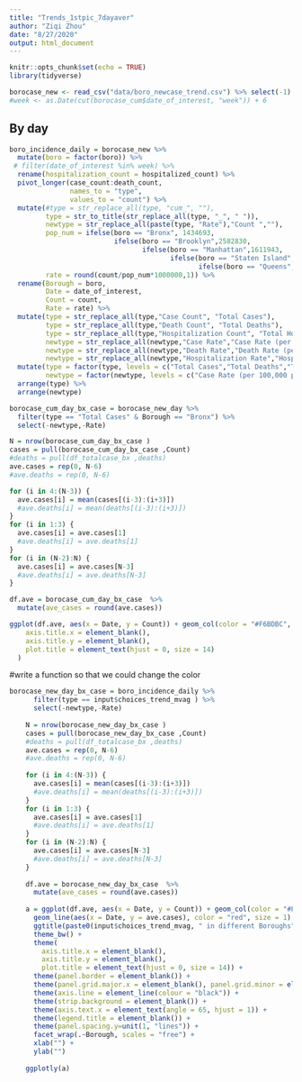 ```yaml
---
title: "Trends_1stpic_7dayaver"
author: "Ziqi Zhou"
date: "8/27/2020"
output: html_document
---
```


```r
knitr::opts_chunk$set(echo = TRUE)
library(tidyverse)
```

```r
borocase_new <- read_csv("data/boro_newcase_trend.csv") %>% select(-1)
#week <- as.Date(cut(borocase_cum$date_of_interest, "week")) + 6
```

## By day

```r
boro_incidence_daily = borocase_new %>% 
  mutate(boro = factor(boro)) %>% 
 # filter(date_of_interest %in% week) %>%
  rename(hospitalization_count = hospitalized_count) %>% 
  pivot_longer(case_count:death_count,
               names_to = "type",
               values_to = "count") %>% 
  mutate(#type = str_replace_all(type, "cum_", ""),
         type = str_to_title(str_replace_all(type, "_", " ")),
         newtype = str_replace_all(paste(type, "Rate"),"Count ",""),
         pop_num = ifelse(boro == "Bronx", 1434693, 
                          ifelse(boro == "Brooklyn",2582830, 
                                 ifelse(boro == "Manhattan",1611943, 
                                        ifelse(boro == "Staten Island", 476179,
                                               ifelse(boro == "Queens", 2288710, 2288710))))),
         rate = round(count/pop_num*1000000,1)) %>% 
  rename(Borough = boro,
         Date = date_of_interest,
         Count = count,
         Rate = rate) %>% 
  mutate(type = str_replace_all(type,"Case Count", "Total Cases"),
         type = str_replace_all(type,"Death Count", "Total Deaths"),
         type = str_replace_all(type,"Hospitalization Count", "Total Hospitalizations"),
         newtype = str_replace_all(newtype,"Case Rate","Case Rate (per 100,000 people)"),
         newtype = str_replace_all(newtype,"Death Rate","Death Rate (per 100,000 people)"),
         newtype = str_replace_all(newtype,"Hospitalization Rate","Hospitalization Rate (per 100,000 people)"))%>% 
  mutate(type = factor(type, levels = c("Total Cases","Total Deaths","Total Hospitalizations")),
         newtype = factor(newtype, levels = c("Case Rate (per 100,000 people)","Death Rate (per 100,000 people)","Hospitalization Rate (per 100,000 people)"))) %>% 
  arrange(type) %>% 
  arrange(newtype)
```

```r
borocase_cum_day_bx_case = borocase_new_day %>% 
  filter(type == "Total Cases" & Borough == "Bronx") %>% 
  select(-newtype,-Rate)

N = nrow(borocase_cum_day_bx_case )
cases = pull(borocase_cum_day_bx_case ,Count)
#deaths = pull(df_totalcase_bx ,deaths)
ave.cases = rep(0, N-6)
#ave.deaths = rep(0, N-6)

for (i in 4:(N-3)) {
  ave.cases[i] = mean(cases[(i-3):(i+3)])
  #ave.deaths[i] = mean(deaths[(i-3):(i+3)])
}
for (i in 1:3) {
  ave.cases[i] = ave.cases[1]
  #ave.deaths[i] = ave.deaths[1]
}
for (i in (N-2):N) {
  ave.cases[i] = ave.cases[N-3]
  #ave.deaths[i] = ave.deaths[N-3]
}

df.ave = borocase_cum_day_bx_case  %>% 
  mutate(ave_cases = round(ave.cases))

ggplot(df.ave, aes(x = Date, y = Count)) + geom_col(color = "#F6BDBC", fill = "#F6BDBC", alpha = 0.8) + geom_line(aes(x = Date, y = ave.cases), color = "red", size = 1) + ggtitle("Cumulative reported cases by day in Bronx") + theme_classic() + theme(
    axis.title.x = element_blank(),
    axis.title.y = element_blank(),
    plot.title = element_text(hjust = 0, size = 14)
  )
```


#write a function so that we could change the color

```r
borocase_new_day_bx_case = boro_incidence_daily %>% 
      filter(type == input$choices_trend_mvag ) %>% 
      select(-newtype,-Rate)
    
    N = nrow(borocase_new_day_bx_case )
    cases = pull(borocase_new_day_bx_case ,Count)
    #deaths = pull(df_totalcase_bx ,deaths)
    ave.cases = rep(0, N-6)
    #ave.deaths = rep(0, N-6)
    
    for (i in 4:(N-3)) {
      ave.cases[i] = mean(cases[(i-3):(i+3)])
      #ave.deaths[i] = mean(deaths[(i-3):(i+3)])
    }
    for (i in 1:3) {
      ave.cases[i] = ave.cases[1]
      #ave.deaths[i] = ave.deaths[1]
    }
    for (i in (N-2):N) {
      ave.cases[i] = ave.cases[N-3]
      #ave.deaths[i] = ave.deaths[N-3]
    }
    
    df.ave = borocase_new_day_bx_case  %>% 
      mutate(ave_cases = round(ave.cases))
    
    a = ggplot(df.ave, aes(x = Date, y = Count)) + geom_col(color = "#F6BDBC", fill = "#F6BDBC", alpha = 0.8) + 
      geom_line(aes(x = Date, y = ave.cases), color = "red", size = 1) + 
      ggtitle(paste0(input$choices_trend_mvag, " in different Boroughs")) + theme_classic() + 
      theme_bw() +
      theme(
        axis.title.x = element_blank(),
        axis.title.y = element_blank(),
        plot.title = element_text(hjust = 0, size = 14)) +
      theme(panel.border = element_blank()) +
      theme(panel.grid.major.x = element_blank(), panel.grid.minor = element_blank()) +
      theme(axis.line = element_line(colour = "black")) +
      theme(strip.background = element_blank()) + 
      theme(axis.text.x = element_text(angle = 65, hjust = 1)) + 
      theme(legend.title = element_blank()) +
      theme(panel.spacing.y=unit(1, "lines")) + 
      facet_wrap(.~Borough, scales = "free") + 
      xlab("") + 
      ylab("")
    
    ggplotly(a)

```

